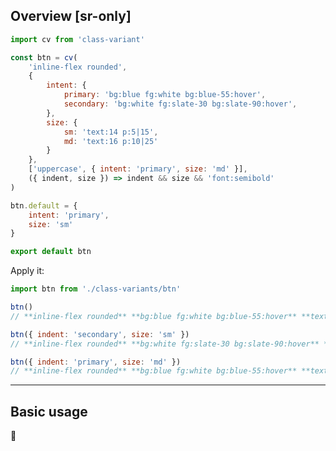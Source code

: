 ## Overview [sr-only]

```js name=class-variants/btn.js
import cv from 'class-variant'

const btn = cv(
    'inline-flex rounded',
    {
        intent: {
            primary: 'bg:blue fg:white bg:blue-55:hover',
            secondary: 'bg:white fg:slate-30 bg:slate-90:hover',
        },
        size: {
            sm: 'text:14 p:5|15',
            md: 'text:16 p:10|25'
        }
    },
    ['uppercase', { intent: 'primary', size: 'md' }],
    ({ indent, size }) => indent && size && 'font:semibold'
)

btn.default = {
    intent: 'primary',
    size: 'sm'
}

export default btn
```
Apply it:
```js
import btn from './class-variants/btn'

btn()
// **inline-flex rounded** **bg:blue fg:white bg:blue-55:hover** **text:14 p:5|8** **font:semibold**

btn({ indent: 'secondary', size: 'sm' })
// **inline-flex rounded** **bg:white fg:slate-30 bg:slate-90:hover** **text:14 p:5|8** **font:semibold**

btn({ indent: 'primary', size: 'md' })
// **inline-flex rounded** **bg:blue fg:white bg:blue-55:hover** **text:16 p:10|25** **uppercase** **font:semibold**
```

---

## Basic usage

🚧